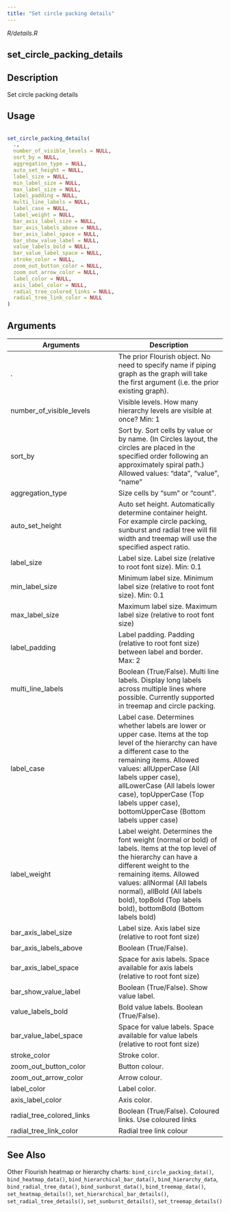 ```yaml
---
title: "Set circle packing details"
---
```


*R/details.R*

## set_circle_packing_details

## Description
 Set circle packing details 


## Usage
```r
 
set_circle_packing_details( 
  ., 
  number_of_visible_levels = NULL, 
  sort_by = NULL, 
  aggregation_type = NULL, 
  auto_set_height = NULL, 
  label_size = NULL, 
  min_label_size = NULL, 
  max_label_size = NULL, 
  label_padding = NULL, 
  multi_line_labels = NULL, 
  label_case = NULL, 
  label_weight = NULL, 
  bar_axis_label_size = NULL, 
  bar_axis_labels_above = NULL, 
  bar_axis_label_space = NULL, 
  bar_show_value_label = NULL, 
  value_labels_bold = NULL, 
  bar_value_label_space = NULL, 
  stroke_color = NULL, 
  zoom_out_button_color = NULL, 
  zoom_out_arrow_color = NULL, 
  label_color = NULL, 
  axis_label_color = NULL, 
  radial_tree_colored_links = NULL, 
  radial_tree_link_color = NULL 
) 
```

## Arguments
|Arguments|Description|
|---|---|
| . | The prior Flourish object. No need to specify name if piping graph as the graph will take the first argument (i.e. the prior existing graph). |
| number_of_visible_levels | Visible levels. How many hierarchy levels are visible at once? Min: 1 |
| sort_by | Sort by. Sort cells by value or by name. (In Circles layout, the circles are placed in the specified order following an approximately spiral path.) Allowed values: "data", "value", "name" |
| aggregation_type | Size cells by "sum" or "count". |
| auto_set_height | Auto set height. Automatically determine container height. For example circle packing, sunburst and radial tree will fill width and treemap will use the specified aspect ratio. |
| label_size | Label size. Label size (relative to root font size). Min: 0.1 |
| min_label_size | Minimum label size. Minimum label size (relative to root font size). Min: 0.1 |
| max_label_size | Maximum label size. Maximum label size (relative to root font size) |
| label_padding | Label padding. Padding (relative to root font size) between label and border. Max: 2 |
| multi_line_labels | Boolean (True/False). Multi line labels. Display long labels across multiple lines where possible. Currently supported in treemap and circle packing. |
| label_case | Label case. Determines whether labels are lower or upper case. Items at the top level of the hierarchy can have a different case to the remaining items. Allowed values: allUpperCase (All labels upper case), allLowerCase (All labels lower case), topUpperCase (Top labels upper case), bottomUpperCase (Bottom labels upper case) |
| label_weight | Label weight. Determines the font weight (normal or bold) of labels. Items at the top level of the hierarchy can have a different weight to the remaining items. Allowed values: allNormal (All labels normal), allBold (All labels bold), topBold (Top labels bold), bottomBold (Bottom labels bold) |
| bar_axis_label_size | Label size. Axis label size (relative to root font size) |
| bar_axis_labels_above | Boolean (True/False). |
| bar_axis_label_space | Space for axis labels. Space available for axis labels (relative to root font size) |
| bar_show_value_label | Boolean (True/False). Show value label. |
| value_labels_bold | Bold value labels. Boolean (True/False). |
| bar_value_label_space | Space for value labels. Space available for value labels (relative to root font size) |
| stroke_color | Stroke color. |
| zoom_out_button_color | Button colour. |
| zoom_out_arrow_color | Arrow colour. |
| label_color | Label color. |
| axis_label_color | Axis color. |
| radial_tree_colored_links | Boolean (True/False). Coloured links. Use coloured links |
| radial_tree_link_color | Radial tree link colour |






## See Also
 Other Flourish heatmap or hierarchy charts:  `bind_circle_packing_data()`, `bind_heatmap_data()`, `bind_hierarchical_bar_data()`, `bind_hierarchy_data`, `bind_radial_tree_data()`, `bind_sunburst_data()`, `bind_treemap_data()`, `set_heatmap_details()`, `set_hierarchical_bar_details()`, `set_radial_tree_details()`, `set_sunburst_details()`, `set_treemap_details()` 

